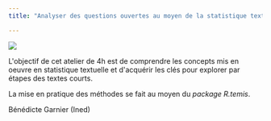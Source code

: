 ```yaml
---
title: "Analyser des questions ouvertes au moyen de la statistique textuelle"

---
```


![](images/Colloque%20sondages.png){fig-align="center"}

L\'objectif de cet atelier de 4h est de comprendre les concepts mis en oeuvre en statistique textuelle et d\'acquérir les clés pour explorer par étapes des textes courts.

La mise en pratique des méthodes se fait au moyen du *package R.temis*.

Bénédicte Garnier (Ined)
